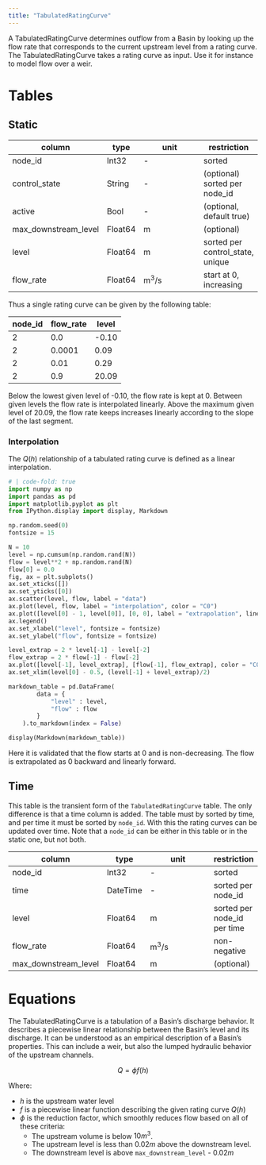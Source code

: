 ```yaml
---
title: "TabulatedRatingCurve"
---
```


A TabulatedRatingCurve determines outflow from a Basin by looking up the flow rate that corresponds to the current upstream level from a rating curve.
The TabulatedRatingCurve takes a rating curve as input.
Use it for instance to model flow over a weir.

# Tables

## Static

column               | type    | unit                  | restriction
-------------        | ------- | --------------------- | -----------
node_id              | Int32   | -                     | sorted
control_state        | String  | -                     | (optional) sorted per node_id
active               | Bool    | -                     | (optional, default true)
max_downstream_level | Float64 | $\text{m}$            | (optional)
level                | Float64 | $\text{m}$            | sorted per control_state, unique
flow_rate            | Float64 | $\text{m}^3/\text{s}$ | start at 0, increasing

Thus a single rating curve can be given by the following table:

node_id | flow_rate  | level
------- |----------- |-------
      2 | 0.0        | -0.10
      2 | 0.0001     |  0.09
      2 | 0.01       |  0.29
      2 | 0.9        | 20.09

Below the lowest given level of -0.10, the flow rate is kept at 0.
Between given levels the flow rate is interpolated linearly.
Above the maximum given level of 20.09, the flow rate keeps increases linearly according to the slope of the last segment.

### Interpolation

The $Q(h)$ relationship of a tabulated rating curve is defined as a linear interpolation.

```python
# | code-fold: true
import numpy as np
import pandas as pd
import matplotlib.pyplot as plt
from IPython.display import display, Markdown

np.random.seed(0)
fontsize = 15

N = 10
level = np.cumsum(np.random.rand(N))
flow = level**2 + np.random.rand(N)
flow[0] = 0.0
fig, ax = plt.subplots()
ax.set_xticks([])
ax.set_yticks([0])
ax.scatter(level, flow, label = "data")
ax.plot(level, flow, label = "interpolation", color = "C0")
ax.plot([level[0] - 1, level[0]], [0, 0], label = "extrapolation", linestyle = "dashed")
ax.legend()
ax.set_xlabel("level", fontsize = fontsize)
ax.set_ylabel("flow", fontsize = fontsize)

level_extrap = 2 * level[-1] - level[-2]
flow_extrap = 2 * flow[-1] - flow[-2]
ax.plot([level[-1], level_extrap], [flow[-1], flow_extrap], color = "C0", linestyle = "dashed")
ax.set_xlim(level[0] - 0.5, (level[-1] + level_extrap)/2)

markdown_table = pd.DataFrame(
        data = {
            "level" : level,
            "flow" : flow
        }
    ).to_markdown(index = False)

display(Markdown(markdown_table))
```

Here it is validated that the flow starts at $0$ and is non-decreasing. The flow is extrapolated as $0$ backward and linearly forward.

## Time

This table is the transient form of the `TabulatedRatingCurve` table.
The only difference is that a time column is added.
The table must by sorted by time, and per time it must be sorted by `node_id`.
With this the rating curves can be updated over time.
Note that a `node_id` can be either in this table or in the static one, but not both.

column               | type     | unit                  | restriction
-------------------- | -------  | --------------------- | -----------
node_id              | Int32    | -                     | sorted
time                 | DateTime | -                     | sorted per node_id
level                | Float64  | $\text{m}$            | sorted per node_id per time
flow_rate            | Float64  | $\text{m}^3/\text{s}$ | non-negative
max_downstream_level | Float64  | $\text{m}$            | (optional)

# Equations

The TabulatedRatingCurve is a tabulation of a Basin's discharge behavior.
It describes a piecewise linear relationship between the Basin's level and its discharge.
It can be understood as an empirical description of a Basin's properties.
This can include a weir, but also the lumped hydraulic behavior of the upstream channels.

$$
Q = \phi f(h)
$$

Where:

- $h$ is the upstream water level
- $f$ is a piecewise linear function describing the given rating curve $Q(h)$
- $\phi$ is the reduction factor, which smoothly reduces flow based on all of these criteria:
  - The upstream volume is below $10 m^3$.
  - The upstream level is less than $0.02 m$ above the downstream level.
  - The downstream level is above `max_downstream_level` - $0.02 m$
